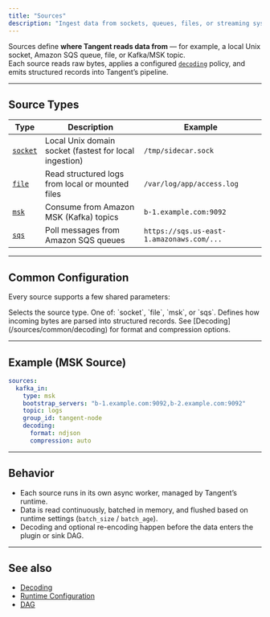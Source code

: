 ```yaml
---
title: "Sources"
description: "Ingest data from sockets, queues, files, or streaming systems."
---
```


Sources define **where Tangent reads data from** — for example, a local Unix socket, Amazon SQS queue, file, or Kafka/MSK topic.  
Each source reads raw bytes, applies a configured [`decoding`](/sources/common/decoding) policy, and emits structured records into Tangent’s pipeline.

---

## Source Types

| Type | Description | Example |
|------|--------------|----------|
| [`socket`](/sources/socket) | Local Unix domain socket (fastest for local ingestion) | `/tmp/sidecar.sock` |
| [`file`](/sources/file) | Read structured logs from local or mounted files | `/var/log/app/access.log` |
| [`msk`](/sources/msk) | Consume from Amazon MSK (Kafka) topics | `b-1.example.com:9092` |
| [`sqs`](/sources/sqs) | Poll messages from Amazon SQS queues | `https://sqs.us-east-1.amazonaws.com/...` |

---

## Common Configuration

Every source supports a few shared parameters:

<ParamField path="type" type="string" required>
Selects the source type.  
One of: `socket`, `file`, `msk`, or `sqs`.
</ParamField>

<ParamField path="decoding" type="object">
Defines how incoming bytes are parsed into structured records.  
See [Decoding](/sources/common/decoding) for format and compression options.
</ParamField>

---

## Example (MSK Source)

```yaml tangent.yaml icon=download
sources:
  kafka_in:
    type: msk
    bootstrap_servers: "b-1.example.com:9092,b-2.example.com:9092"
    topic: logs
    group_id: tangent-node
    decoding:
      format: ndjson
      compression: auto
````

---

## Behavior

* Each source runs in its own async worker, managed by Tangent’s runtime.
* Data is read continuously, batched in memory, and flushed based on runtime settings (`batch_size` / `batch_age`).
* Decoding and optional re-encoding happen before the data enters the plugin or sink DAG.

---

## See also

* [Decoding](/sources/common/decoding)
* [Runtime Configuration](/tangent-yaml#runtime)
* [DAG](/tangent-yaml#dag)